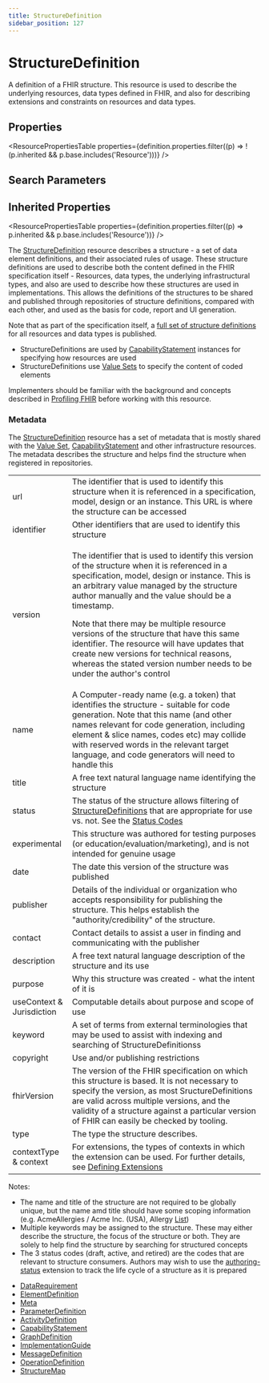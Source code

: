 ```yaml
---
title: StructureDefinition
sidebar_position: 127
---
```


# StructureDefinition

A definition of a FHIR structure. This resource is used to describe the underlying resources, data types defined in FHIR, and also for describing extensions and constraints on resources and data types.

<Tabs queryString="section">
<TabItem value="schema" label="Schema" default>


## Properties


<ResourcePropertiesTable properties={definition.properties.filter((p) => !(p.inherited && p.base.includes('Resource')))} />

## Search Parameters

<SearchParamsTable searchParams={definition.searchParameters} />

## Inherited Properties

<ResourcePropertiesTable properties={definition.properties.filter((p) => p.inherited && p.base.includes('Resource'))} />

</TabItem>
  <TabItem value="usage" label="Usage">
    <div> <a name="scope"></a>  <p> The <a href="/docs/api/fhir/resources/structuredefinition">StructureDefinition</a> resource describes a structure - a set of data element definitions, and their associated rules of usage. These structure definitions are used to describe both the content defined in the FHIR specification itself - Resources, data types, the underlying infrastructural types, and also are used to describe how these structures are used in implementations. This allows the definitions of the structures to be shared and published through repositories of structure definitions, compared with each other, and used as the basis for code, report and UI generation. </p> <p> Note that  as part of the specification itself, a <a href="https://www.hl7.org/fhir/downloads.html#profiles">full set of structure definitions</a> for all resources and data types is published. </p> </div>
    </TabItem>
  <TabItem value="relationships" label="Relationships">
    <div> <a name="bnr"></a>  <ul>  <li>StructureDefinitions are used by <a href="/docs/api/fhir/resources/capabilitystatement">CapabilityStatement</a> instances for specifying how resources are used</li>  <li>StructureDefinitions use <a href="/docs/api/fhir/resources/valueset">Value Sets</a> to specify the content of coded elements</li> </ul>  </div>
    </TabItem>
  <TabItem value="backgroundAndContext" label="Background and Context">
    <div> <a name="bnc"></a>  <p> Implementers should be familiar with the background and concepts described in <a href="https://www.hl7.org/fhir/profiling.html">Profiling FHIR</a> before working with this resource. </p>  <a name="metadata"></a> <h3 class="self-link-parent"> Metadata <a href="/docs/api/fhir/resources/structuredefinition" title="link to here" class="self-link"></a></h3> <p> The <a href="/docs/api/fhir/resources/structuredefinition">StructureDefinition</a> resource has a set of metadata that is mostly shared with the <a href="/docs/api/fhir/resources/valueset">Value Set</a>, <a href="/docs/api/fhir/resources/capabilitystatement">CapabilityStatement</a> and other infrastructure resources. The metadata describes the structure and helps find the structure when registered in repositories. </p>  <table class="grid">  <tbody><tr><td>url</td><td>The identifier that is used to identify this structure when it is referenced in a specification, model, design or an instance. This URL is where the structure can be accessed</td></tr>  <tr><td>identifier</td><td>Other identifiers that are used to identify this structure</td></tr>  <tr><td>version</td><td>    <p>The identifier that is used to identify this version of the structure when it is referenced in a specification, model, design or instance. This is an arbitrary value managed by the structure author manually and the value should be a timestamp.</p>    <p>Note that there may be multiple resource versions of the structure that have this same identifier. The resource will have updates that create new versions for technical reasons, whereas the stated version number needs to be under the author's control</p>    </td></tr>  <tr><td>name</td><td>A Computer-ready name (e.g. a token) that identifies the structure - suitable for code generation.     Note that this name (and other names relevant for code generation, including element &amp; slice names, codes etc) may collide with reserved words in the relevant target language, and code generators will need to handle this </td></tr>  <tr><td>title</td><td>A free text natural language name identifying the structure </td></tr>  <tr><td>status</td><td>The status of the structure allows filtering of <a href="/docs/api/fhir/resources/structuredefinition">StructureDefinitions</a> that are appropriate for use vs. not. See the <a href="https://www.hl7.org/fhir/valueset-publication-status.html">Status Codes</a></td></tr>  <tr><td>experimental</td><td>This structure was authored for testing purposes (or education/evaluation/marketing), and is not intended for genuine usage</td></tr>  <tr><td>date</td><td>The date this version of the structure was published </td></tr>  <tr><td>publisher</td><td>Details of the individual or organization who accepts responsibility for publishing the structure. This helps establish the "authority/credibility" of the structure.</td></tr>  <tr><td>contact</td><td>Contact details to assist a user in finding and communicating with the publisher</td></tr>  <tr><td>description</td><td>A free text natural language description of the structure and its use</td></tr>  <tr><td>purpose</td><td>Why this structure was created - what the intent of it is</td></tr>  <tr><td>useContext &amp; Jurisdiction</td><td>Computable details about purpose and scope of use</td></tr>  <tr><td>keyword</td><td>A set of terms from external terminologies that may be used to assist with indexing and searching of StructureDefinitionss</td></tr>  <tr><td>copyright</td><td>Use and/or publishing restrictions</td></tr>  <tr><td>fhirVersion</td><td>The version of the FHIR specification on which this structure is based. It is not necessary to specify the version,   as most SructureDefinitions are valid across multiple versions, and the validity of a structure against a particular version of FHIR can easily be checked by tooling. </td></tr>  <tr><td>type</td><td>The type the structure describes.</td></tr>  <tr><td>contextType &amp; context</td><td>For extensions, the types of contexts in which the extension can be used. For further details, see <a href="https://www.hl7.org/fhir/defining-extensions.html">Defining <a href="/docs/api/fhir/datatypes/extension">Extensions</a></a></td></tr> </tbody></table>  <p>Notes:</p> <ul> <li>The name and title of the structure are not required to be globally unique, but the name amd title should have some scoping information (e.g. AcmeAllergies / Acme Inc. (USA), Allergy <a href="/docs/api/fhir/resources/list">List</a>)</li> <li>Multiple keywords may be assigned to the structure. These may either describe the structure, the focus of the structure or both. They are solely to help find the structure by searching for structured concepts</li> <li>The 3 status codes (draft, active, and retired) are the codes that are relevant to structure consumers. Authors may wish to use the <a href="https://www.hl7.org/fhir/#author-status">authoring-status</a> extension to track the life cycle of a structure as it is prepared</li> </ul>  </div>
    </TabItem>
  <TabItem value="referencedBy" label="Referenced By">
    <ul><li><a href="https://www.hl7.org/fhir/metadatatypes.html#DataRequirement">DataRequirement</a></li>
<li><a href="/docs/api/fhir/datatypes/elementdefinition">ElementDefinition</a></li>
<li><a href="https://www.hl7.org/fhir/resource.html#Meta">Meta</a></li>
<li><a href="https://www.hl7.org/fhir/metadatatypes.html#ParameterDefinition">ParameterDefinition</a></li>
<li><a href="/docs/api/fhir/resources/activitydefinition">ActivityDefinition</a></li>
<li><a href="/docs/api/fhir/resources/capabilitystatement">CapabilityStatement</a></li>
<li><a href="/docs/api/fhir/resources/graphdefinition">GraphDefinition</a></li>
<li><a href="/docs/api/fhir/resources/implementationguide">ImplementationGuide</a></li>
<li><a href="/docs/api/fhir/resources/messagedefinition">MessageDefinition</a></li>
<li><a href="/docs/api/fhir/resources/operationdefinition">OperationDefinition</a></li>
<li><a href="/docs/api/fhir/resources/structuremap">StructureMap</a></li></ul>
    </TabItem>

</Tabs>
